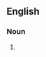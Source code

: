 {{also|litter box}}
==English==

===Noun===
{{en-noun}}

# {{alternative spelling of|en|litter box}}